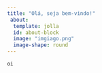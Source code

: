 ```yaml
---
title: "Olá, seja bem-vindo!"
 about:
  template: jolla
  id: about-block
  image: "imgiago.png"
  image-shape: round
---
```

```r
oi
```
 
